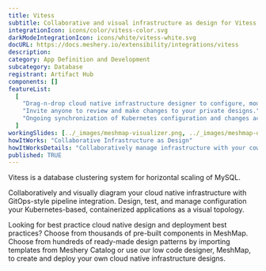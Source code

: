 ```yaml
---
title: Vitess
subtitle: Collaborative and visual infrastructure as design for Vitess
integrationIcon: icons/color/vitess-color.svg
darkModeIntegrationIcon: icons/white/vitess-white.svg
docURL: https://docs.meshery.io/extensibility/integrations/vitess
description:
category: App Definition and Development
subcategory: Database
registrant: Artifact Hub
components: []
featureList:
  [
    "Drag-n-drop cloud native infrastructure designer to configure, model, and deploy your workloads.",
    "Invite anyone to review and make changes to your private designs.",
    "Ongoing synchronization of Kubernetes configuration and changes across any number of clusters."
  ]
workingSlides: [../_images/meshmap-visualizer.png, ../_images/meshmap-designer.png]
howItWorks: "Collaborative Infrastructure as Design"
howItWorksDetails: "Collaboratively manage infrastructure with your coworkers synchronously sharing the same designs."
published: TRUE
---
```


<p>Vitess is a database clustering system for horizontal scaling of MySQL.</p>
<p>
  Collaboratively and visually diagram your cloud native infrastructure with GitOps-style pipeline
  integration. Design, test, and manage configuration your Kubernetes-based, containerized
  applications as a visual topology.
</p>
<p>
  Looking for best practice cloud native design and deployment best practices? Choose from thousands
  of pre-built components in MeshMap. Choose from hundreds of ready-made design patterns by
  importing templates from Meshery Catalog or use our low code designer, MeshMap, to create and
  deploy your own cloud native infrastructure designs.
</p>
